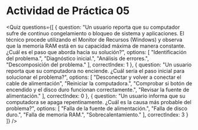 
# Actividad de Práctica 05

<Quiz questions={[
  {
    question: "Un usuario reporta que su computador sufre de continuo congelamiento o bloqueo de sistema y aplicaciones. El técnico procede utilizando el Monitor de Recursos (Windows) y observa que la memoria RAM está en su capacidad máxima de manera constante. ¿Cuál es el paso que aborda hacia su solución?",
    options: [
      "Identificación del problema.",
      "Diagnóstico inicial.",
      "Análisis de errores.",
      "Descomposición del problema."
    ],
    correctIndex: 1
  },
  {
    question: "Un usuario reporta que su computadora no enciende. ¿Cuál sería el paso inicial para solucionar el problema?",
    options: [
      "Desconectar y volver a conectar el cable de alimentación",
      "Reiniciar la computadora.",
      "Comprobar si botón de encendido y el disco duro funcionan correctamente.",
      "Revisar la fuente de alimentación."
    ],
    correctIndex: 0
  },
  {
    question: "Un usuario informa que su computadora se apaga repentinamente. ¿Cuál es la causa más probable del problema?",
    options: [
      "Falla de la fuente de alimentación.",
      "Falla de disco duro.",
      "Falla de memoria RAM.",
      "Sobrecalentamiento."
    ],
    correctIndex: 3
  }
]} />